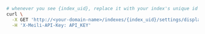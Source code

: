 <CodeGroup>

```bash cURL
# whenever you see {index_uid}, replace it with your index's unique id
curl \
  -X GET 'http://<your-domain-name>/indexes/{index_uid}/settings/displayed-attributes' \
  -H 'X-Meili-API-Key: API_KEY'
```
</CodeGroup>